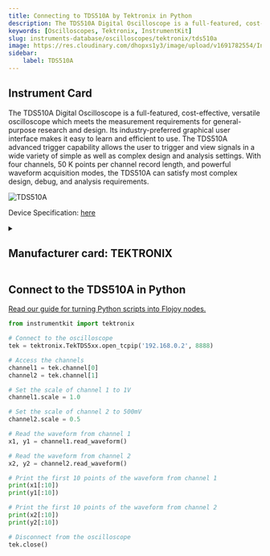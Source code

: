 ```yaml
---
title: Connecting to TDS510A by Tektronix in Python
description: The TDS510A Digital Oscilloscope is a full-featured, cost-effective, versatile oscilloscope which meets the measurement requirements for general-purpose research and design. Its industry-preferred graphical user interface makes it easy to learn and efficient to use. The TDS510A advanced trigger capability allows the user to trigger and view signals in a wide variety of simple as well as complex design and analysis settings. With four channels, 50 K points per channel record length, and powerful waveform acquisition modes, the TDS510A can satisfy most complex design, debug, and analysis requirements.
keywords: [Oscilloscopes, Tektronix, InstrumentKit] 
slug: instruments-database/oscilloscopes/tektronix/tds510a 
image: https://res.cloudinary.com/dhopxs1y3/image/upload/v1691782554/Instruments/Oscilloscopes/TDS510A/TDS510A.webp
sidebar:
    label: TDS510A 
---
```



## Instrument Card

The TDS510A Digital Oscilloscope is a full-featured, cost-effective, versatile oscilloscope which meets the measurement requirements for general-purpose research and design. Its industry-preferred graphical user interface makes it easy to learn and efficient to use. The TDS510A advanced trigger capability allows the user to trigger and view signals in a wide variety of simple as well as complex design and analysis settings. With four channels, 50 K points per channel record length, and powerful waveform acquisition modes, the TDS510A can satisfy most complex design, debug, and analysis requirements.

![TDS510A](https://res.cloudinary.com/dhopxs1y3/image/upload/v1691782554/Instruments/Oscilloscopes/TDS510A/TDS510A.webp)

Device Specification: [here](https://www.instrumex.de/datasheet/TDS510A.pdf)

<details style={{ marginTop: "15px"}}>
<summary><h2 style={{display:'inline'}}>Manufacturer card: TEKTRONIX</h2></summary>

![TEKTRONIX](https://res.cloudinary.com/dhopxs1y3/image/upload/v1692806108/Instruments/Vendor%20Logos/Tektronix.png)

Tektronix, Inc., historically widely known as Tek, is an American company best known for manufacturing test and measurement devices such as [oscilloscopes](https://en.wikipedia.org/wiki/Oscilloscope), [logic analyzers](https://en.wikipedia.org/wiki/Logic_analyzer), and video and mobile test protocol equipment.

- Headquarters: USA
- Yearly Revenue (millions, USD): 5800
- Vendor Website: [here](https://www.tek.com/en)

</details>


<FeaturedInstrumentVideo category="OSCILLOSCOPES" />

## Connect to the TDS510A in Python

[Read our guide for turning Python scripts into Flojoy nodes.](https://docs.flojoy.ai/contribution/blocks/custom-flojoy-block/)



<Tabs>
<TabItem value="Flojoy" label="Flojoy" className="flojoy-instrument-tabs">

<SectionsCard category="OSCILLOSCOPES" manufacturer="Tektronix"></SectionsCard>

</TabItem>
<TabItem value="InstrumentKit" label="InstrumentKit">

```python
from instrumentkit import tektronix

# Connect to the oscilloscope
tek = tektronix.TekTDS5xx.open_tcpip('192.168.0.2', 8888)

# Access the channels
channel1 = tek.channel[0]
channel2 = tek.channel[1]

# Set the scale of channel 1 to 1V
channel1.scale = 1.0

# Set the scale of channel 2 to 500mV
channel2.scale = 0.5

# Read the waveform from channel 1
x1, y1 = channel1.read_waveform()

# Read the waveform from channel 2
x2, y2 = channel2.read_waveform()

# Print the first 10 points of the waveform from channel 1
print(x1[:10])
print(y1[:10])

# Print the first 10 points of the waveform from channel 2
print(x2[:10])
print(y2[:10])

# Disconnect from the oscilloscope
tek.close()
```

</TabItem>
</Tabs>
